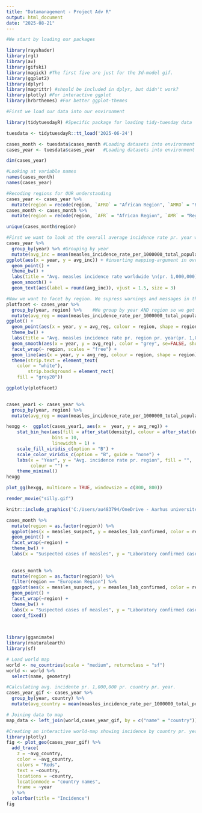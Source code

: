 ```yaml
---
title: "Datamanagement - Project Adv R"
output: html_document
date: "2025-08-21"
---
```


```r
#We start by loading our packages

library(rayshader) 
library(rgl)
library(av)
library(gifski)
library(magick) #The first five are just for the 3d-model gif. 
library(ggplot2) 
library(dplyr)
library(magrittr) #should be included in dplyr, but didn't work?
library(plotly) #For interactive ggplot
library(hrbrthemes) #For better ggplot-themes
```


```r
#First we load our data into our environment

library(tidytuesdayR) #Specific package for loading tidy-tuesday data

tuesdata <- tidytuesdayR::tt_load('2025-06-24') 

cases_month <- tuesdata$cases_month #Loading datasets into environment
cases_year <- tuesdata$cases_year   #Loading datasets into environment

dim(cases_year)
```



```r
#Looking at variable names
names(cases_month)
names(cases_year)
```


```r
#Recoding regions for OUR understanding
cases_year <- cases_year %>% 
  mutate(region = recode(region, `AFRO` = "African Region", `AMRO` = "Regon of Americas", `EMRO` = "Eastern Mediterraenean Region", `EURO` = "European Region", `SEARO` = "Sout-East Asian Region", `WPRO` = "Western Pacific Region"))
cases_month <- cases_month %>% 
  mutate(region = recode(region, `AFR` = "African Region", `AMR` = "Regon of Americas", `EMR` = "Eastern Mediterraenean Region", `EUR` = "European Region", `SEAR` = "Sout-East Asian Region", `WPR` = "Western Pacific Region"))
```


```r
unique(cases_month$region)
```


```r
#First we want to look at the overall average incidence rate pr. year worldwide
cases_year %>%
  group_by(year) %>% #Grouping by year
  mutate(avg_inc = mean(measles_incidence_rate_per_1000000_total_population)) %>% #Creating new variable with mutate
ggplot(aes(x = year, y = avg_inc)) + #inserting mapping-argument in overall ggplot for less typing
  geom_point() +
  theme_bw() +
  labs(title = "Avg. measles incidence rate worldwide \n(pr. 1,000,000)", x = "Year", y = "Avg. Incidence Rate") + #Notice the \n for changing                                                                                                                      #line
  geom_smooth() +
  geom_text(aes(label = round(avg_inc)), vjust = 1.5, size = 3)
```


```r

#Now we want to facet by region. We supress warnings and messages in the output in the first row. 
plotfacet <- cases_year %>%
  group_by(year, region) %>%    #We group by year AND region so we get an annual avg. pr. region
  mutate(avg_reg = mean(measles_incidence_rate_per_1000000_total_population)) %>% 
ggplot() + 
  geom_point(aes(x = year, y = avg_reg, colour = region, shape = region)) +
  theme_bw() +
  labs(title = "Avg. measles incidence rate pr. region pr. year(pr. 1,000,000)", x = "Year", y = "Avg. Incidence Rate", color = "Region", shape = "Region") +
  geom_smooth(aes(x = year, y = avg_reg), color = "grey", se=FALSE, show.legend = FALSE) + 
  facet_wrap(~ region, scales = "free") +
  geom_line(aes(x = year, y = avg_reg, colour = region, shape = region)) + 
  theme(strip.text = element_text(
    color = "white"),
        strip.background = element_rect(
    fill = "grey20"))

ggplotly(plotfacet)
  
```






```r
cases_year1 <- cases_year %>% 
  group_by(year, region) %>% 
  mutate(avg_reg = mean(measles_incidence_rate_per_1000000_total_population)) 

hexgg <-  ggplot(cases_year1, aes(x =  year, y = avg_reg)) +
    stat_bin_hex(aes(fill = after_stat(density), colour = after_stat(density)), 
                 bins = 10,
                 linewidth = 1) +
    scale_fill_viridis_c(option = "B") +
    scale_color_viridis_c(option = "B", guide = "none") +
    labs(x = "Year", y = "Avg. incidence rate pr. region", fill = "",
         colour = "") +
    theme_minimal()
hexgg
```

```r
plot_gg(hexgg, multicore = TRUE, windowsize = c(800, 800))

render_movie("silly.gif")

```

```r
knitr::include_graphics('C:/Users/au483794/OneDrive - Aarhus universitet/Documents/Fridayproject/Peter/silly.gif')
```


```r
cases_month %>%
  mutate(region = as.factor(region)) %>% 
  ggplot(aes(x = measles_suspect, y = measles_lab_confirmed, color = region)) +
  geom_point() + 
  facet_wrap(~region) + 
  theme_bw() + 
  labs(x = "Suspected cases of measles", y = "Laboratory confirmed cases of measles", color = "Region")
  
  
  cases_month %>%
  mutate(region = as.factor(region)) %>% 
  filter(region == "European Region") %>% 
  ggplot(aes(x = measles_suspect, y = measles_lab_confirmed, color = region)) +
  geom_point() + 
  facet_wrap(~region) + 
  theme_bw() + 
  labs(x = "Suspected cases of measles", y = "Laboratory confirmed cases of measles", color = "Region") + 
  coord_fixed()
  
  
```

```r
library(gganimate)
library(rnaturalearth)
library(sf)
```

```r
# Load world map
world <- ne_countries(scale = "medium", returnclass = "sf") 
world <- world %>% 
  select(name, geometry)
```


```r
#Calculating avg. incidente pr. 1,000,000 pr. country pr. year. 
cases_year_gif <- cases_year %>% 
  group_by(year, country) %>% 
  mutate(avg_country = mean(measles_incidence_rate_per_1000000_total_population))
```


```r
# Joining data to map
map_data <- left_join(world,cases_year_gif, by = c("name" = "country"))
```

```r
#Creating an interactive world-map showing incidence by country pr. year by color-coding. 
library(plotly)
fig <- plot_geo(cases_year_gif) %>%
  add_trace(
    z = ~avg_country,
    color = ~avg_country,
    colors = "Reds",
    text = ~country,
    locations = ~country,
    locationmode = "country names",
    frame = ~year
  ) %>%
  colorbar(title = "Incidence")
fig
```






